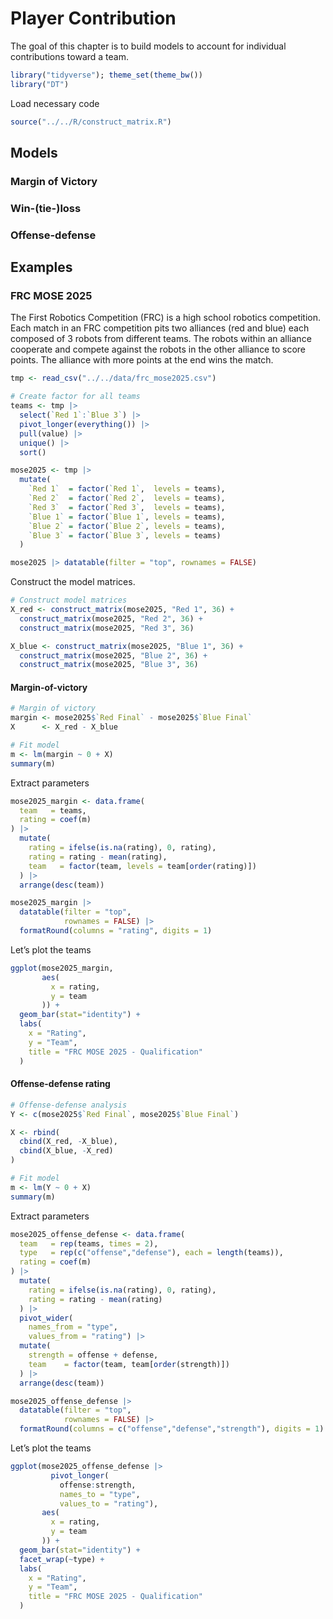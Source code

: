 # Player Contribution

The goal of this chapter is to build models to account for individual 
contributions toward a team. 

```r
library("tidyverse"); theme_set(theme_bw())
library("DT")
```

Load necessary code

```r
source("../../R/construct_matrix.R")
```

## Models

### Margin of Victory

### Win-(tie-)loss

### Offense-defense



## Examples

### FRC MOSE 2025

The First Robotics Competition (FRC) is a high school robotics competition. 
Each match in an FRC competition pits two alliances (red and blue) each
composed of 3 robots from different teams. 
The robots within an alliance cooperate and compete against the robots in the
other alliance to score points. 
The alliance with more points at the end wins the match. 



```r
tmp <- read_csv("../../data/frc_mose2025.csv")  

# Create factor for all teams
teams <- tmp |>
  select(`Red 1`:`Blue 3`) |>
  pivot_longer(everything()) |>
  pull(value) |>
  unique() |>
  sort()

mose2025 <- tmp |>
  mutate(
    `Red 1`  = factor(`Red 1`,  levels = teams),
    `Red 2`  = factor(`Red 2`,  levels = teams),
    `Red 3`  = factor(`Red 3`,  levels = teams),
    `Blue 1` = factor(`Blue 1`, levels = teams),
    `Blue 2` = factor(`Blue 2`, levels = teams),
    `Blue 3` = factor(`Blue 3`, levels = teams)
  )

mose2025 |> datatable(filter = "top", rownames = FALSE)
```

Construct the model matrices.

```r
# Construct model matrices
X_red <- construct_matrix(mose2025, "Red 1", 36) +
  construct_matrix(mose2025, "Red 2", 36) +
  construct_matrix(mose2025, "Red 3", 36) 

X_blue <- construct_matrix(mose2025, "Blue 1", 36) +
  construct_matrix(mose2025, "Blue 2", 36) +
  construct_matrix(mose2025, "Blue 3", 36) 
```

#### Margin-of-victory

```r
# Margin of victory
margin <- mose2025$`Red Final` - mose2025$`Blue Final`
X      <- X_red - X_blue

# Fit model
m <- lm(margin ~ 0 + X)
summary(m)
```

Extract parameters

```r
mose2025_margin <- data.frame(
  team   = teams,
  rating = coef(m)
) |>
  mutate(
    rating = ifelse(is.na(rating), 0, rating),
    rating = rating - mean(rating),
    team   = factor(team, levels = team[order(rating)])
  ) |>
  arrange(desc(team))

mose2025_margin |> 
  datatable(filter = "top", 
            rownames = FALSE) |>
  formatRound(columns = "rating", digits = 1)
```

Let's plot the teams

```r
ggplot(mose2025_margin,
       aes(
         x = rating,
         y = team
       )) +
  geom_bar(stat="identity") +
  labs(
    x = "Rating",
    y = "Team",
    title = "FRC MOSE 2025 - Qualification"
  )
```



#### Offense-defense rating

```r
# Offense-defense analysis
Y <- c(mose2025$`Red Final`, mose2025$`Blue Final`)

X <- rbind(
  cbind(X_red, -X_blue),
  cbind(X_blue, -X_red)
)

# Fit model
m <- lm(Y ~ 0 + X)
summary(m)
```

Extract parameters

```r
mose2025_offense_defense <- data.frame(
  team   = rep(teams, times = 2),
  type   = rep(c("offense","defense"), each = length(teams)),
  rating = coef(m)
) |>
  mutate(
    rating = ifelse(is.na(rating), 0, rating),
    rating = rating - mean(rating)
  ) |>
  pivot_wider(
    names_from = "type", 
    values_from = "rating") |>
  mutate(
    strength = offense + defense,
    team    = factor(team, team[order(strength)])
  ) |>
  arrange(desc(team))

mose2025_offense_defense |> 
  datatable(filter = "top", 
            rownames = FALSE) |>
  formatRound(columns = c("offense","defense","strength"), digits = 1)
```

Let's plot the teams

```r
ggplot(mose2025_offense_defense |>
         pivot_longer(
           offense:strength,
           names_to = "type",
           values_to = "rating"),
       aes(
         x = rating,
         y = team
       )) +
  geom_bar(stat="identity") +
  facet_wrap(~type) +
  labs(
    x = "Rating",
    y = "Team",
    title = "FRC MOSE 2025 - Qualification"
  )
```